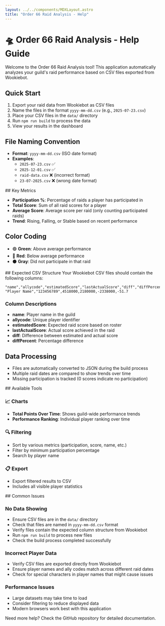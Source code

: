 ```yaml
---
layout: ../../components/MDXLayout.astro
title: "Order 66 Raid Analysis - Help"
---
```



# 🛸 Order 66 Raid Analysis - Help Guide

<Card title="Getting Started" icon="🚀">
  Welcome to the Order 66 Raid Analysis tool! This application automatically analyzes your guild's raid performance based on CSV files exported from Wookiebot.

  ## Quick Start
  1. Export your raid data from Wookiebot as CSV files
  2. Name the files in the format `yyyy-mm-dd.csv` (e.g., `2025-07-23.csv`)
  3. Place your CSV files in the `data/` directory
  4. Run `npm run build` to process the data
  5. View your results in the dashboard

  ## File Naming Convention
  - **Format**: `yyyy-mm-dd.csv` (ISO date format)
  - **Examples**: 
    - `2025-07-23.csv` ✅
    - `2025-12-01.csv` ✅ 
    - `raid-data.csv` ❌ (incorrect format)
    - `23-07-2025.csv` ❌ (wrong date format)
</Card>

<Card title="Understanding the Data" icon="📊">
  ## Key Metrics

  - **Participation %**: Percentage of raids a player has participated in
  - **Total Score**: Sum of all raid scores for a player
  - **Average Score**: Average score per raid (only counting participated raids)
  - **Trend**: Rising, Falling, or Stable based on recent performance

  ## Color Coding
  - 🟢 **Green**: Above average performance
  - 🔴 **Red**: Below average performance  
  - ⚫ **Gray**: Did not participate in that raid
</Card>

<Card title="CSV File Format" icon="📄">
  ## Expected CSV Structure
  Your Wookiebot CSV files should contain the following columns:

  ```csv
  "name","allycode","estimatedScore","lastActualScore","diff","diffPercent"
  "Player Name","123456789",4518000,2180000,-2338000,-51.7
  ```

  ### Column Descriptions
  - **name**: Player name in the guild
  - **allycode**: Unique player identifier
  - **estimatedScore**: Expected raid score based on roster
  - **lastActualScore**: Actual score achieved in the raid
  - **diff**: Difference between estimated and actual score
  - **diffPercent**: Percentage difference

  ## Data Processing
  - Files are automatically converted to JSON during the build process
  - Multiple raid dates are compared to show trends over time
  - Missing participation is tracked (0 scores indicate no participation)
</Card>

<Card title="Features" icon="⭐">
  ## Available Tools

  ### 📈 Charts
  - **Total Points Over Time**: Shows guild-wide performance trends
  - **Performance Ranking**: Individual player ranking over time

  ### 🔍 Filtering
  - Sort by various metrics (participation, score, name, etc.)
  - Filter by minimum participation percentage
  - Search by player name

  ### 📋 Export
  - Export filtered results to CSV
  - Includes all visible player statistics
</Card>

<Card title="Troubleshooting" icon="🛠️">
  ## Common Issues

  ### No Data Showing
  - Ensure CSV files are in the `data/` directory
  - Check that files are named in `yyyy-mm-dd.csv` format
  - Verify files contain the expected column structure from Wookiebot
  - Run `npm run build` to process new files
  - Check the build process completed successfully

  ### Incorrect Player Data
  - Verify CSV files are exported directly from Wookiebot
  - Ensure player names and ally codes match across different raid dates
  - Check for special characters in player names that might cause issues

  ### Performance Issues  
  - Large datasets may take time to load
  - Consider filtering to reduce displayed data
  - Modern browsers work best with this application

  <div slot="footer">
    Need more help? Check the <GitHubLink>GitHub repository</GitHubLink> for detailed documentation.
  </div>
</Card>
